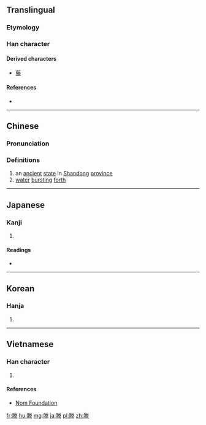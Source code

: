 ==Translingual==

===Etymology===
{{Han compound|朕|水|c1=p|c2=s|t2=water|ls=psc}}

===Han character===
{{Han char|rn=85|rad=水|as=10|sn=13|four=79232|canj=BFQE}}

====Derived characters====
* [[藤]]

====References====
* {{Han ref|kx=0643.070|dkj=18036|dj=1050.140|hdz=32108.210|uh=6ED5|ud=28373|bh=BCF0|bd=48368}}

----

==Chinese==
{{zh-forms}}

===Pronunciation===
{{zh-pron
|m=téng
|c=tang4
|mc=y
|oc=y
|ma=
|cat=pn,n
}}

===Definitions===
# an [[ancient]] [[state]] in [[Shandong]] [[province]]
# [[water]] [[burst]]ing [[forth]]

----

==Japanese==

===Kanji===
{{ja-kanji|grade=|rs=水10}}

# {{defn|lang=ja|sort=水10}}

====Readings====
* {{ja-readings|on=[[とう]] (tō)|kun=[[わく]] (waku)}}

----

==Korean==

===Hanja===
{{ko-hanja|hangeul=등|eumhun=|rv=deung|mr=tŭng|y=tung}}

# {{defn|lang=ko|sort=水10}}

----

==Vietnamese==

===Han character===
{{vi-readings|rs=水10|hanviet=đằng}}

# {{defn|lang=vi|sort=水10}}

====References====
* [http://nomfoundation.org/common/nom_details.php?codepoint=6ed5 Nom Foundation]

[[fr:滕]]
[[hu:滕]]
[[mg:滕]]
[[ja:滕]]
[[pl:滕]]
[[zh:滕]]